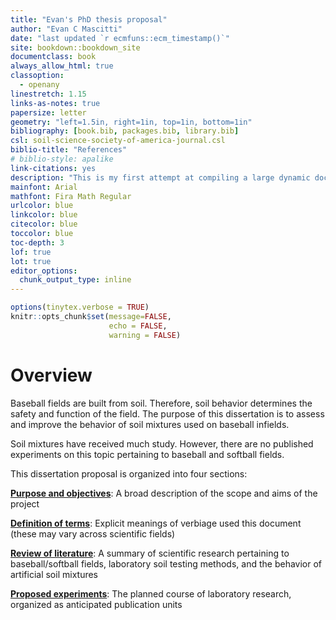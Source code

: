```yaml
---
title: "Evan's PhD thesis proposal"
author: "Evan C Mascitti"
date: "last updated `r ecmfuns::ecm_timestamp()`"
site: bookdown::bookdown_site
documentclass: book
always_allow_html: true
classoption: 
  - openany
linestretch: 1.15
links-as-notes: true
papersize: letter
geometry: "left=1.5in, right=1in, top=1in, bottom=1in"  
bibliography: [book.bib, packages.bib, library.bib]
csl: soil-science-society-of-america-journal.csl
biblio-title: "References"
# biblio-style: apalike
link-citations: yes
description: "This is my first attempt at compiling a large dynamic document with the **bookdown** package in R."
mainfont: Arial
mathfont: Fira Math Regular
urlcolor: blue
linkcolor: blue
citecolor: blue
toccolor: blue
toc-depth: 3
lof: true
lot: true
editor_options: 
  chunk_output_type: inline
---
```


```r
options(tinytex.verbose = TRUE)
knitr::opts_chunk$set(message=FALSE,
                      echo = FALSE,
                      warning = FALSE)
```

# Overview {#overview}

Baseball fields are built from soil. Therefore, soil behavior determines the safety and function of the field. The purpose of this dissertation is to assess and improve the behavior of soil mixtures used on baseball infields. 

Soil mixtures have received much study. However, there are no published experiments on this topic pertaining to baseball and
softball fields.

This dissertation proposal is organized into four sections:

[**Purpose and objectives**](#purpose-objectives): A broad description of the scope and aims of the project

[**Definition of terms**](#definition-of-terms): Explicit meanings of verbiage used this document (these may vary across scientific fields)

[**Review of literature**](#lit-review): A summary of scientific research pertaining to baseball/softball fields, laboratory soil testing methods, and the behavior of artificial soil mixtures

[**Proposed experiments**](#proposed-experiments): The planned course of laboratory research, organized as anticipated publication units





